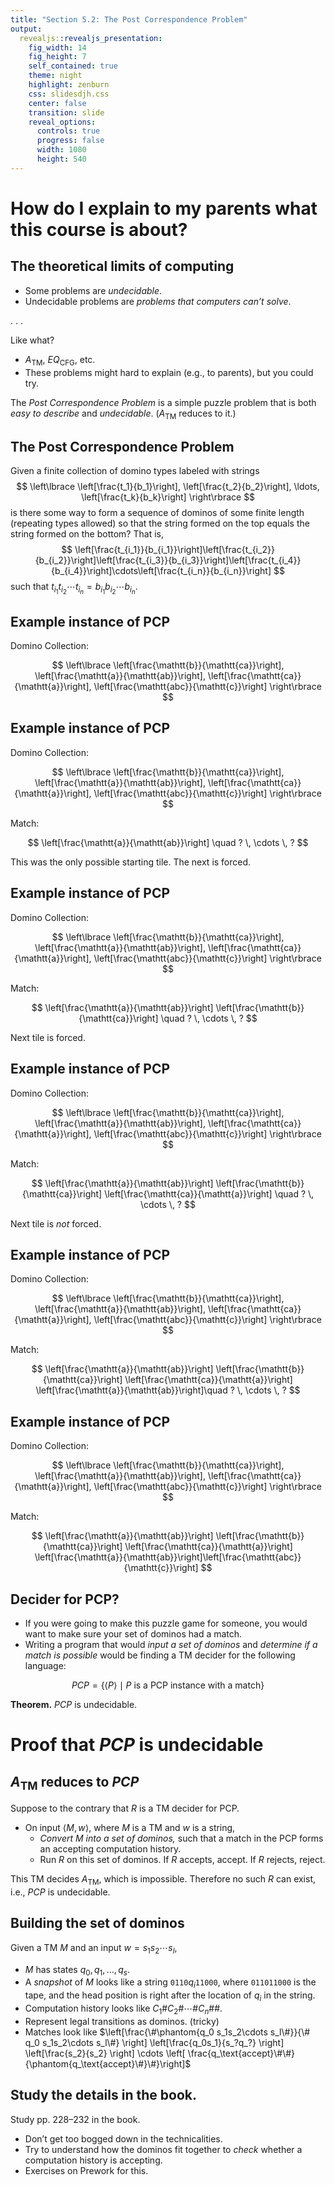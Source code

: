 ```yaml
---
title: "Section 5.2: The Post Correspondence Problem"
output: 
  revealjs::revealjs_presentation:
    fig_width: 14 
    fig_height: 7
    self_contained: true
    theme: night
    highlight: zenburn
    css: slidesdjh.css
    center: false
    transition: slide
    reveal_options:
      controls: true
      progress: false
      width: 1080
      height: 540
---
```


# How do I explain to my parents what this course is about?

## The theoretical limits of computing

- Some problems are *undecidable*.
- Undecidable problems are *problems that computers can't solve*.

. . .

Like what?

- $A_\text{TM}$, $\mathit{EQ}_\text{CFG}$, etc.
- These problems might hard to explain (e.g., to parents), but you could try. 

The *Post Correspondence Problem* is a simple puzzle problem that is both *easy to describe* and *undecidable*. ($A_\text{TM}$ reduces to it.)

## The Post Correspondence Problem

Given a finite collection of domino types labeled with strings
$$
\left\lbrace \left[\frac{t_1}{b_1}\right], \left[\frac{t_2}{b_2}\right], \ldots, \left[\frac{t_k}{b_k}\right] \right\rbrace
$$
is there some way to form a sequence of dominos of some finite length (repeating types allowed) so that the string formed on the top equals the string formed on the bottom? That is,
$$
\left[\frac{t_{i_1}}{b_{i_1}}\right]\left[\frac{t_{i_2}}{b_{i_2}}\right]\left[\frac{t_{i_3}}{b_{i_3}}\right]\left[\frac{t_{i_4}}{b_{i_4}}\right]\cdots\left[\frac{t_{i_n}}{b_{i_n}}\right]
$$
such that $t_{i_1}t_{i_2}\cdots t_{i_n} = b_{i_1}b_{i_2}\cdots b_{i_n}$.

## Example instance of PCP {data-transition="slide-in fade-out"}

Domino Collection:

$$
\left\lbrace \left[\frac{\mathtt{b}}{\mathtt{ca}}\right], \left[\frac{\mathtt{a}}{\mathtt{ab}}\right], \left[\frac{\mathtt{ca}}{\mathtt{a}}\right], \left[\frac{\mathtt{abc}}{\mathtt{c}}\right] \right\rbrace
$$

## Example instance of PCP {data-transition="fade"}

Domino Collection:

$$
\left\lbrace \left[\frac{\mathtt{b}}{\mathtt{ca}}\right], \left[\frac{\mathtt{a}}{\mathtt{ab}}\right], \left[\frac{\mathtt{ca}}{\mathtt{a}}\right], \left[\frac{\mathtt{abc}}{\mathtt{c}}\right] \right\rbrace
$$

Match:

$$
\left[\frac{\mathtt{a}}{\mathtt{ab}}\right] \quad ? \,  \cdots \, ?
$$

This was the only possible starting tile. The next is forced.

## Example instance of PCP {data-transition="fade"}

Domino Collection:

$$
\left\lbrace \left[\frac{\mathtt{b}}{\mathtt{ca}}\right], \left[\frac{\mathtt{a}}{\mathtt{ab}}\right], \left[\frac{\mathtt{ca}}{\mathtt{a}}\right], \left[\frac{\mathtt{abc}}{\mathtt{c}}\right] \right\rbrace
$$

Match:

$$
\left[\frac{\mathtt{a}}{\mathtt{ab}}\right]
\left[\frac{\mathtt{b}}{\mathtt{ca}}\right]  \quad ? \,  \cdots \, ?
$$

Next tile is forced.

## Example instance of PCP {data-transition="fade"}

Domino Collection:

$$
\left\lbrace \left[\frac{\mathtt{b}}{\mathtt{ca}}\right], \left[\frac{\mathtt{a}}{\mathtt{ab}}\right], \left[\frac{\mathtt{ca}}{\mathtt{a}}\right], \left[\frac{\mathtt{abc}}{\mathtt{c}}\right] \right\rbrace
$$

Match:

$$
\left[\frac{\mathtt{a}}{\mathtt{ab}}\right]
\left[\frac{\mathtt{b}}{\mathtt{ca}}\right]  \left[\frac{\mathtt{ca}}{\mathtt{a}}\right] \quad ? \,  \cdots \, ?
$$

Next tile is *not* forced.

## Example instance of PCP {data-transition="fade"}

Domino Collection:

$$
\left\lbrace \left[\frac{\mathtt{b}}{\mathtt{ca}}\right], \left[\frac{\mathtt{a}}{\mathtt{ab}}\right], \left[\frac{\mathtt{ca}}{\mathtt{a}}\right], \left[\frac{\mathtt{abc}}{\mathtt{c}}\right] \right\rbrace
$$

Match:

$$
\left[\frac{\mathtt{a}}{\mathtt{ab}}\right]
\left[\frac{\mathtt{b}}{\mathtt{ca}}\right]  \left[\frac{\mathtt{ca}}{\mathtt{a}}\right] \left[\frac{\mathtt{a}}{\mathtt{ab}}\right]\quad ? \,  \cdots \, ?
$$



## Example instance of PCP {data-transition="fade-in slide-out"}

Domino Collection:

$$
\left\lbrace \left[\frac{\mathtt{b}}{\mathtt{ca}}\right], \left[\frac{\mathtt{a}}{\mathtt{ab}}\right], \left[\frac{\mathtt{ca}}{\mathtt{a}}\right], \left[\frac{\mathtt{abc}}{\mathtt{c}}\right] \right\rbrace
$$

Match:

$$
\left[\frac{\mathtt{a}}{\mathtt{ab}}\right]
\left[\frac{\mathtt{b}}{\mathtt{ca}}\right]  \left[\frac{\mathtt{ca}}{\mathtt{a}}\right] \left[\frac{\mathtt{a}}{\mathtt{ab}}\right]\left[\frac{\mathtt{abc}}{\mathtt{c}}\right]
$$

## Decider for PCP?

- If you were going to make this puzzle game for someone, you would want to make sure your set of dominos had a match.
- Writing a program that would *input a set of dominos* and *determine if a match is possible* would be finding a TM decider for the following language:

$$
\mathit{PCP} = \{\langle P \rangle \mid P \text{ is a PCP instance with a match} \}
$$

**Theorem.** $\mathit{PCP}$ is undecidable.

# Proof that $\mathit{PCP}$ is undecidable

## $A_\text{TM}$ reduces to $\mathit{PCP}$

Suppose to the contrary that $R$ is a TM decider for PCP. 

- On input $\langle M, w\rangle$, where $M$ is a TM and $w$ is a string,
    - *Convert $M$ into a set of dominos,* such that a match in the PCP forms an accepting computation history.
    - Run $R$ on this set of dominos. If $R$ accepts, accept. If $R$ rejects, reject.
    
This TM decides $\mathit{A}_\text{TM}$, which is impossible. Therefore no such $R$ can exist, i.e., $\mathit{PCP}$ is undecidable.

## Building the set of dominos

Given a TM $M$ and an input $w = s_1s_2\cdots s_l$,

- $M$ has states $q_0,q_1,\ldots,q_s$.
- A *snapshot* of $M$ looks like a string $\mathtt{0110}q_i\mathtt{11000}$, where $\mathtt{011011000}$ is the tape, and the head position is right after the location of $q_i$ in the string.
- Computation history looks like $C_1 \# C_2 \# \cdots \# C_n \#\#$.
- Represent legal transitions as dominos. (tricky)
- Matches look like $\left[\frac{\#\phantom{q_0 s_1s_2\cdots s_l\#}}{\# q_0 s_1s_2\cdots s_l\#} \right] \left[\frac{q_0s_1}{s_?q_?} \right] \left[\frac{s_2}{s_2} \right] \cdots \left[ \frac{q_\text{accept}\#\#}{\phantom{q_\text{accept}\#}\#}\right]$

## Study the details in the book.

Study pp. 228--232 in the book.

- Don't get too bogged down in the technicalities.
- Try to understand how the dominos fit together to *check* whether a computation history is accepting.
- Exercises on Prework for this.







